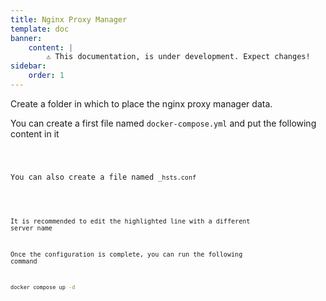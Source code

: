 ```yaml
---
title: Nginx Proxy Manager
template: doc
banner:
    content: |
        ⚠️ This documentation, is under development. Expect changes!
sidebar:
    order: 1
---
```



Create a folder in which to place the nginx proxy manager data.

You can create a first file named `docker-compose.yml` and put the following content in it


<Code code={contentNpm} lang="yml" title="docker-compose.yml" />

You can also create a file named `_hsts.conf`


<Code code={contentHsts} lang="txt" title="_hsts.conf" mark={13} />

It is recommended to edit the highlighted line with a different server name

Once the configuration is complete, you can run the following command

```bash
docker compose up -d
```
